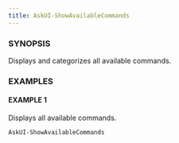 ```yaml
---
title: AskUI-ShowAvailableCommands
---
```



### SYNOPSIS

Displays and categorizes all available commands.

### EXAMPLES

#### EXAMPLE 1

Displays all available commands.

```powershell
AskUI-ShowAvailableCommands
```

